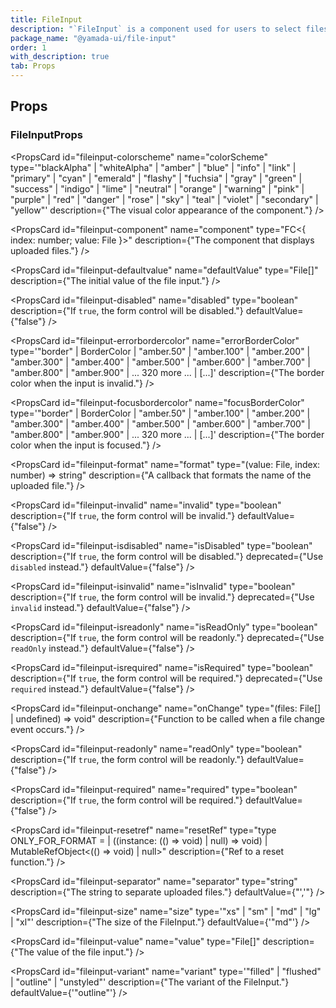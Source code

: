 ```yaml
---
title: FileInput
description: "`FileInput` is a component used for users to select files."
package_name: "@yamada-ui/file-input"
order: 1
with_description: true
tab: Props
---
```


## Props

### FileInputProps

<PropsCard
  id="fileinput-colorscheme"
  name="colorScheme"
  type='"blackAlpha" | "whiteAlpha" | "amber" | "blue" | "info" | "link" | "primary" | "cyan" | "emerald" | "flashy" | "fuchsia" | "gray" | "green" | "success" | "indigo" | "lime" | "neutral" | "orange" | "warning" | "pink" | "purple" | "red" | "danger" | "rose" | "sky" | "teal" | "violet" | "secondary" | "yellow"'
  description={"The visual color appearance of the component."}
/>

<PropsCard
  id="fileinput-component"
  name="component"
  type="FC<{ index: number; value: File }>"
  description={"The component that displays uploaded files."}
/>

<PropsCard
  id="fileinput-defaultvalue"
  name="defaultValue"
  type="File[]"
  description={"The initial value of the file input."}
/>

<PropsCard
  id="fileinput-disabled"
  name="disabled"
  type="boolean"
  description={"If `true`, the form control will be disabled."}
  defaultValue={"false"}
/>

<PropsCard
  id="fileinput-errorbordercolor"
  name="errorBorderColor"
  type='"border" | BorderColor | "amber.50" | "amber.100" | "amber.200" | "amber.300" | "amber.400" | "amber.500" | "amber.600" | "amber.700" | "amber.800" | "amber.900" | ... 320 more ... | [...]'
  description={"The border color when the input is invalid."}
/>

<PropsCard
  id="fileinput-focusbordercolor"
  name="focusBorderColor"
  type='"border" | BorderColor | "amber.50" | "amber.100" | "amber.200" | "amber.300" | "amber.400" | "amber.500" | "amber.600" | "amber.700" | "amber.800" | "amber.900" | ... 320 more ... | [...]'
  description={"The border color when the input is focused."}
/>

<PropsCard
  id="fileinput-format"
  name="format"
  type="(value: File, index: number) => string"
  description={"A callback that formats the name of the uploaded file."}
/>

<PropsCard
  id="fileinput-invalid"
  name="invalid"
  type="boolean"
  description={"If `true`, the form control will be invalid."}
  defaultValue={"false"}
/>

<PropsCard
  id="fileinput-isdisabled"
  name="isDisabled"
  type="boolean"
  description={"If `true`, the form control will be disabled."}
  deprecated={"Use `disabled` instead."}
  defaultValue={"false"}
/>

<PropsCard
  id="fileinput-isinvalid"
  name="isInvalid"
  type="boolean"
  description={"If `true`, the form control will be invalid."}
  deprecated={"Use `invalid` instead."}
  defaultValue={"false"}
/>

<PropsCard
  id="fileinput-isreadonly"
  name="isReadOnly"
  type="boolean"
  description={"If `true`, the form control will be readonly."}
  deprecated={"Use `readOnly` instead."}
  defaultValue={"false"}
/>

<PropsCard
  id="fileinput-isrequired"
  name="isRequired"
  type="boolean"
  description={"If `true`, the form control will be required."}
  deprecated={"Use `required` instead."}
  defaultValue={"false"}
/>

<PropsCard
  id="fileinput-onchange"
  name="onChange"
  type="(files: File[] | undefined) => void"
  description={"Function to be called when a file change event occurs."}
/>

<PropsCard
  id="fileinput-readonly"
  name="readOnly"
  type="boolean"
  description={"If `true`, the form control will be readonly."}
  defaultValue={"false"}
/>

<PropsCard
  id="fileinput-required"
  name="required"
  type="boolean"
  description={"If `true`, the form control will be required."}
  defaultValue={"false"}
/>

<PropsCard
  id="fileinput-resetref"
  name="resetRef"
  type="type ONLY_FOR_FORMAT =
  | ((instance: (() => void) | null) => void)
  | MutableRefObject<(() => void) | null>"
  description={"Ref to a reset function."}
/>

<PropsCard
  id="fileinput-separator"
  name="separator"
  type="string"
  description={"The string to separate uploaded files."}
  defaultValue={"','"}
/>

<PropsCard
  id="fileinput-size"
  name="size"
  type='"xs" | "sm" | "md" | "lg" | "xl"'
  description={"The size of the FileInput."}
  defaultValue={'"md"'}
/>

<PropsCard
  id="fileinput-value"
  name="value"
  type="File[]"
  description={"The value of the file input."}
/>

<PropsCard
  id="fileinput-variant"
  name="variant"
  type='"filled" | "flushed" | "outline" | "unstyled"'
  description={"The variant of the FileInput."}
  defaultValue={'"outline"'}
/>
